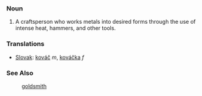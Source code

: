 ===Noun===
#A craftsperson who works metals into desired forms through the use of intense heat, hammers, and other tools.


===Translations===
*[[Slovak]]: [[kováč]] ''m'', [[kováčka]] ''f''

===See Also===
:[[goldsmith]]
